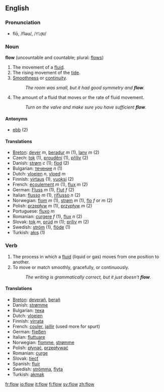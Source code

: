 ==English==
===Pronunciation===
*flō, /fləʊ/, /<tt>fl@U</tt>/

=== Noun ===
'''flow''' (uncountable and countable; plural: [[flows]])

#The movement of a [[fluid]].
#The rising movement of the [[tide]].
#[[smoothness|Smoothness]] or [[continuity]].
#:''The room was small, but it had good symmetry and '''flow'''.''
#The amount of a fluid that moves or the rate of fluid movement.
#:''Turn on the valve and make sure you have sufficient '''flow'''.''

====Antonyms====
*[[ebb]] (2)

====Translations====
*[[Breton]]: [[dever]] ''m'', [[beradur]] ''m'' (1), [[lanv]] ''m'' (2)
*Czech: [[tok]] {{m}} (1), [[proudění]] {{n}} (1), [[příliv]] {{m}} (2)
*Danish: [[strøm]] ''c'' (1); [[flod]] (2)
*Bulgarian: [[течение]] ''n'' (1)
*Dutch: [[vloeien]] ''n'', [[vloed]] ''m''
*Finnish: [[virtaus]] (1), [[vuoksi]] (2)
*French: [[écoulement]] ''m'' (1), [[flux]] ''m'' (2)
*German: [[Fluss]] ''m'' (1), [[Flut]] ''f'' (2)
*Italian: [[flusso]] ''m'' (1), [[riflusso]] ''n'' (2)
*Norwegian: [[flom]] ''m'' (1), [[strøm]]  ''m'' (1), [[flo]]  ''f'' or ''m'' (2)
*Polish: [[przepływ]] ''m'' (1), [[przypływ]] ''m'' (2)
*Portuguese: [[fluxo]] ''m''
*Romanian: [[curgere]] ''f'' (1), [[flux]] ''n'' (2)
*Slovak: [[tok]] ''m'', [[prúd]] ''m'' (1); [[príliv]] ''m'' (2)
*Swedish: [[ström]] (1), [[flöde]] (1)
*Turkish: [[akış]] (1)

=== Verb ===
{{en-infl-reg-consonant|flow||}}

#The process in which a [[fluid]] (liquid or gas) moves from one position to another.
#To move or match smoothly, gracefully, or continuously.  
#:''The writing is grammatically correct, but it just doesn't '''flow'''.''

====Translations====
*[[Breton]]: [[deverañ]], [[berañ]]
*Danish: [[strømme]]
*Bulgarian: [[тека]]
*Dutch: [[vloeien]]
*Finnish: [[virrata]]
*French: [[couler]], [[jaillir]] (used more for spurt)
*German: [[fließen]]
*Italian: [[fluttuare]]
*Norwegian: [[flomme]], [[strømme]]
*Polish: [[płynąć]], [[przepływać]]
*Romanian: [[curge]]
*Slovak: [[tiecť]]
*Spanish: [[fluir]]
*Swedish: [[strömma]], [[flyta]]
*Turkish: [[akmak]]

<!--===Flow nozzle===
[[Adjective]]
*[[Spanish]]: caudalómetro
-->

[[fr:flow]]
[[io:flow]]
[[it:flow]]
[[fi:flow]]
[[sv:flow]]
[[zh:flow]]